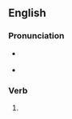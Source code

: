 ==English==

===Pronunciation===
* {{a|US}} {{IPA|en|/oʊ.vɚ.leɪn/}}
* {{rhymes|en|eɪn}}

===Verb===
{{head|en|verb form}}

# {{past participle of|en|overlie|nocat=1}}